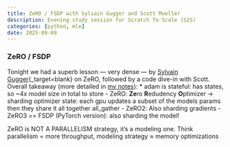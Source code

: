 ```yaml
---
title: ZeRO / FSDP with Sylvain Gugger and Scott Mueller
description: Evening study session for Scratch To Scale (S2S)
categories: [python, mle]
date: 2025-09-09
---
```


### ZeRO / FSDP

Tonight we had a superb lesson — very dense — by [Sylvain Gugger](https://x.com/GuggerSylvain){_target=blank} on ZeRO, followed by a code dive-in with Scott. Overall takeaway (more detailed in [my notes](/notes/distributed-training.qmd#)):
* adam is stateful: has states, so ~4x model size in total to store
- ZeRO: **Ze**ro **R**edudency **O**ptimizer -> sharding optimizer state: each gpu updates a subset of the models params then they share it all together all_gather
- ZeRO2: Also sharding gradients
- ZeRO3 == FSDP (PyTorch version): also sharding the model!

ZeRO is NOT A PARALLELISM strategy, it's a modeling one. Think parallelism = more throughput, modeling strategy $\approx$ memory optimizations
